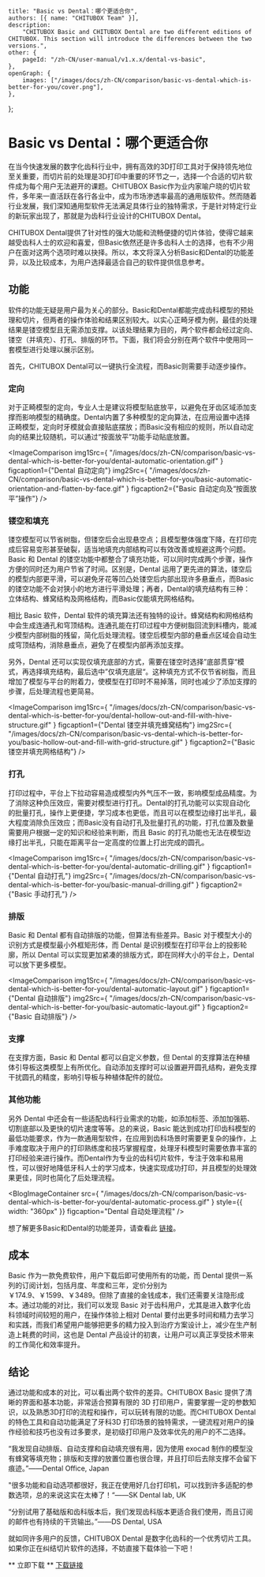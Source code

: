 	title: "Basic vs Dental：哪个更适合你",
	authors: [{ name: "CHITUBOX Team" }],
	description:
		"CHITUBOX Basic and CHITUBOX Dental are two different editions of CHITUBOX. This section will introduce the differences between the two versions.",
	other: {
		pageId: "/zh-CN/user-manual/v1.x.x/dental-vs-basic",
	},
	openGraph: {
		images: ["/images/docs/zh-CN/comparison/basic-vs-dental-which-is-better-for-you/cover.png"],
	},
};

# Basic vs Dental：哪个更适合你

在当今快速发展的数字化齿科行业中，拥有高效的3D打印工具对于保持领先地位至关重要，而切片前的处理是3D打印中重要的环节之一，选择一个合适的切片软件成为每个用户无法避开的课题。CHITUBOX Basic作为业内家喻户晓的切片软件，多年来一直活跃在各行各业中，成为市场渗透率最高的通用版软件。然而随着行业发展，我们深知通用型软件无法满足具体行业的独特需求，于是针对特定行业的新玩家出现了，那就是为齿科行业设计的CHITUBOX Dental。

CHITUBOX Dental提供了针对性的强大功能和流畅便捷的切片体验，使得它越来越受齿科人士的欢迎和喜爱，但Basic依然还是许多齿科人士的选择，也有不少用户在面对这两个选项时难以抉择。所以，本文将深入分析Basic和Dental的功能差异，以及比较成本，为用户选择最适合自己的软件提供信息参考。

## 功能
软件的功能无疑是用户最为关心的部分。Basic和Dental都能完成齿科模型的预处理和切片，但两者的操作体验和结果区别较大。以实心正畸牙模为例，最佳的处理结果是镂空模型且无需添加支撑。以该处理结果为目的，两个软件都会经过定向、镂空（并填充）、打孔、排版的环节。下面，我们将会分别在两个软件中使用同一套模型进行处理以展示区别。

首先，CHITUBOX Dental可以一键执行全流程，而Basic则需要手动逐步操作。
 
### 定向

对于正畸模型的定向，专业人士是建议将模型贴底放平，以避免在牙齿区域添加支撑而影响模型的精确度。Dental内置了多种模型的定向算法，在应用设置中选择正畸模型，定向时牙模就会直接贴底摆放；而Basic没有相应的规则，所以自动定向的结果比较随机，可以通过“按面放平”功能手动贴底放置。

<ImageComparison
	img1Src={
		"/images/docs/zh-CN/comparison/basic-vs-dental-which-is-better-for-you/dental-automatic-orientation.gif"
	}
	figcaption1={"Dental 自动定向"}
	img2Src={
		"/images/docs/zh-CN/comparison/basic-vs-dental-which-is-better-for-you/basic-automatic-orientation-and-flatten-by-face.gif"
	}
	figcaption2={"Basic 自动定向及“按面放平”操作"}
/>

### 镂空和填充

镂空模型可以节省树脂，但镂空后会出现悬空点；且模型整体强度下降，在打印完成后容易变形甚至破裂，适当地填充内部结构可以有效改善或规避这两个问题。
Basic 和 Dental 的镂空功能中都整合了填充功能，可以同时完成两个步骤，操作方便的同时还为用户节省了时间。区别是，Dental 运用了更先进的算法，镂空后的模型内部更平滑，可以避免牙花等凹凸处镂空后内部出现许多悬垂点，而Basic的镂空功能不会对狭小的地方进行平滑处理；再者，Dental的填充结构有三种：立体结构、蜂窝结构及网格结构，而Basic仅能填充网格结构。

相比 Basic 软件，Dental 软件的填充算法还有独特的设计。蜂窝结构和网格结构中会生成连通孔和穹顶结构。连通孔能在打印过程中方便树脂回流到料槽内，能减少模型内部树脂的残留，简化后处理流程。镂空后模型内部的悬垂点区域会自动生成穹顶结构，消除悬垂点，避免了在模型内部再添加支撑。

另外，Dental 还可以实现仅填充底部的方式，需要在镂空时选择”底部贯穿“模式，再选择填充结构，最后选中”仅填充底层“。这种填充方式不仅节省树脂，而且增加了模型与平台的附着力，使模型在打印时不易掉落，同时也减少了添加支撑的步骤，后处理流程也更简易。

<ImageComparison
	img1Src={
		"/images/docs/zh-CN/comparison/basic-vs-dental-which-is-better-for-you/dental-hollow-out-and-fill-with-hive-structure.gif"
	}
	figcaption1={"Dental 镂空并填充蜂窝结构"}
	img2Src={
		"/images/docs/zh-CN/comparison/basic-vs-dental-which-is-better-for-you/basic-hollow-out-and-fill-with-grid-structure.gif"
	}
	figcaption2={"Basic 镂空并填充网格结构"}
/>

### 打孔

打印过程中，平台上下拉动容易造成模型内外气压不一致，影响模型成品精度。为了消除这种负压效应，需要对模型进行打孔。Dental的打孔功能可以实现自动化的批量打孔，操作上更便捷，学习成本也更低，而且可以在模型边缘打出半孔，最大程度消除负压效应；而Basic没有自动打孔及批量打孔的功能，打孔位置及数量需要用户根据一定的知识和经验来判断，而且 Basic 的打孔功能也无法在模型边缘打出半孔，只能在距离平台一定高度的位置上打出完成的圆孔。

<ImageComparison
	img1Src={
		"/images/docs/zh-CN/comparison/basic-vs-dental-which-is-better-for-you/dental-automatic-drilling.gif"
	}
	figcaption1={"Dental 自动打孔"}
	img2Src={
		"/images/docs/zh-CN/comparison/basic-vs-dental-which-is-better-for-you/basic-manual-drilling.gif"
	}
	figcaption2={"Basic 手动打孔"}
/>

### 排版

Basic 和 Dental 都有自动排版的功能，但算法有些差异。Basic 对于模型大小的识别方式是模型最小外框矩形体，而 Dental 是识别模型在打印平台上的投影轮廓，所以 Dental 可以实现更加紧凑的排版方式，即在同样大小的平台上，Dental 可以放下更多模型。

<ImageComparison
	img1Src={
		"/images/docs/zh-CN/comparison/basic-vs-dental-which-is-better-for-you/dental-automatic-layout.gif"
	}
	figcaption1={"Dental 自动排版"}
	img2Src={
		"/images/docs/zh-CN/comparison/basic-vs-dental-which-is-better-for-you/basic-automatic-layout.gif"
	}
	figcaption2={"Basic 自动排版"}
/>

### 支撑

在支撑方面，Basic 和 Dental 都可以自定义参数，但 Dental 的支撑算法在种植体引导板这类模型上有所优化。自动添加支撑时可以设置避开圆孔结构，避免支撑干扰圆孔的精度，影响引导板与种植体配件的就位。


### 其他功能

另外 Dental 中还会有一些适配齿科行业需求的功能，如添加标签、添加加强筋、切割底部以及更快的切片速度等等。总的来说，Basic 能达到成功打印齿科模型的最低功能要求，作为一款通用型软件，在应用到齿科场景时需要更复杂的操作，上手难度取决于用户的打印熟练度和技巧掌握程度，处理牙科模型时需要依靠丰富的打印经验来进行操作。而Dental作为专业的齿科切片软件，专注于效率和易用性，可以很好地降低牙科人士的学习成本，快速实现成功打印，并且模型的处理效果更佳，同时也简化了后处理流程。


<BlogImageContainer
	src={
    		"/images/docs/zh-CN/comparison/basic-vs-dental-which-is-better-for-you/dental-automatic-process.gif"
	}
	style={{ width: "360px" }}
	figcaption="Dental 自动处理流程"
/>

想了解更多Basic和Dental的功能差异，请查看此 [链接](https://manual.dental.chitubox.com/zh-CN/user-manual/latest/basic-vs-dental)。

## 成本

Basic 作为一款免费软件，用户下载后即可使用所有的功能，而 Dental 提供一系列的订阅计划，包括月度、年度和三年，定价分别为￥174.9、￥1599、￥3489。但除了直接的金钱成本，我们还需要关注隐形成本。通过功能的对比，我们可以发现 Basic 对于齿科用户，尤其是进入数字化齿科领域时间较短的用户，在操作体验上相对 Dental 要付出更多时间和精力去学习和实践，而我们希望用户能够把更多的精力投入到治疗方案设计上，减少在生产制造上耗费的时间，这也是 Dental 产品设计的初衷，让用户可以真正享受技术带来的工作简化和效率提升。

 
## 结论

通过功能和成本的对比，可以看出两个软件的差异。CHITUBOX Basic 提供了清晰的界面和基本功能，非常适合预算有限的 3D 打印用户，需要掌握一定的参数知识，以及熟悉3D打印的流程和操作，可以玩转有限的功能。而CHITUBOX Dental的特色工具和自动功能满足了牙科3D 打印场景的独特需求，一键流程对用户的操作经验和技巧也没有过多要求，是初级打印用户及效率优先的用户的不二选择。
 
“我发现自动排版、自动支撑和自动填充很有用，因为使用 exocad 制作的模型没有蜂窝等填充物；排版和支撑的放置位置也很合理，并且打印后去除支撑不会留下痕迹。”——Dental Office, Japan

"很多功能和自动选项都很好，我正在使用好几台打印机，可以找到许多适配的参数选项，总的来说这实在太棒了！“——SK Dental lab, UK

“分别试用了基础版和齿科版本后，我们发现齿科版本更适合我们使用，而且订阅的邮件也有持续的干货输出。”——DS Dental, USA
 
就如同许多用户的反馈，CHITUBOX Dental 是数字化齿科的一个优秀切片工具。如果你正在纠结切片软件的选择，不妨直接下载体验一下吧！


** 立即下载 **
[下载链接](https://dental.chitubox.com/zh-Hans/download)
